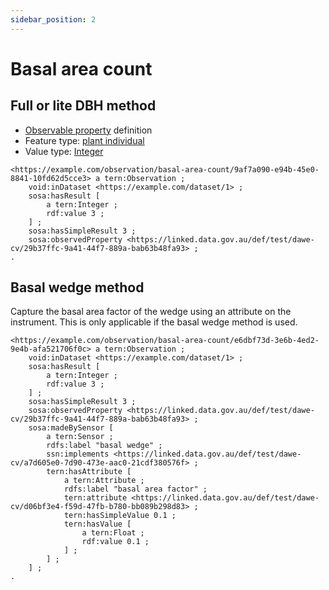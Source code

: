 ```yaml
---
sidebar_position: 2
---
```



# Basal area count

## Full or lite DBH method

- [Observable property](/viewers/dawe-vocabs?uri=https://linked.data.gov.au/def/test/dawe-cv/29b37ffc-9a41-44f7-889a-bab63b48fa93) definition
- Feature type: [plant individual](http://linked.data.gov.au/def/tern-cv/60d7edf8-98c6-43e9-841c-e176c334d270)
- Value type: [Integer](https://w3id.org/tern/ontologies/tern/Integer)

```turtle
<https://example.com/observation/basal-area-count/9af7a090-e94b-45e0-8841-10fd62d5cce3> a tern:Observation ;
    void:inDataset <https://example.com/dataset/1> ;
    sosa:hasResult [
        a tern:Integer ;
        rdf:value 3 ;
    ] ;
    sosa:hasSimpleResult 3 ;
    sosa:observedProperty <https://linked.data.gov.au/def/test/dawe-cv/29b37ffc-9a41-44f7-889a-bab63b48fa93> ;
.
```

## Basal wedge method

Capture the basal area factor of the wedge using an attribute on the instrument. This is only applicable if the basal wedge method is used.

```turtle
<https://example.com/observation/basal-area-count/e6dbf73d-3e6b-4ed2-9e4b-afa521706f0c> a tern:Observation ;
    void:inDataset <https://example.com/dataset/1> ;
    sosa:hasResult [
        a tern:Integer ;
        rdf:value 3 ;
    ] ;
    sosa:hasSimpleResult 3 ;
    sosa:observedProperty <https://linked.data.gov.au/def/test/dawe-cv/29b37ffc-9a41-44f7-889a-bab63b48fa93> ;
    sosa:madeBySensor [
        a tern:Sensor ;
        rdfs:label "basal wedge" ;
        ssn:implements <https://linked.data.gov.au/def/test/dawe-cv/a7d605e0-7d90-473e-aac0-21cdf380576f> ;
        tern:hasAttribute [
            a tern:Attribute ;
            rdfs:label "basal area factor" ;
            tern:attribute <https://linked.data.gov.au/def/test/dawe-cv/d06bf3e4-f59d-47fb-b780-bb089b298d83> ;
            tern:hasSimpleValue 0.1 ;
            tern:hasValue [
                a tern:Float ;
                rdf:value 0.1 ;
            ] ;
        ] ;
    ] ;
.
```
